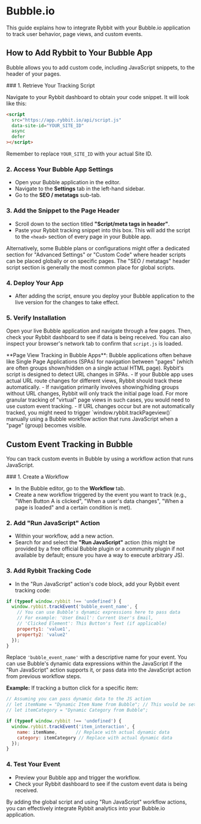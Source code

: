 
# Bubble.io

This guide explains how to integrate Rybbit with your Bubble.io application to track user behavior, page views, and custom events.

## How to Add Rybbit to Your Bubble App

Bubble allows you to add custom code, including JavaScript snippets, to the header of your pages.

<Steps>
### 1. Retrieve Your Tracking Script

Navigate to your Rybbit dashboard to obtain your code snippet. It will look like this:

```html
<script
  src="https://app.rybbit.io/api/script.js"
  data-site-id="YOUR_SITE_ID"
  async
  defer
></script>
```
Remember to replace `YOUR_SITE_ID` with your actual Site ID.

### 2. Access Your Bubble App Settings

-   Open your Bubble application in the editor.
-   Navigate to the **Settings** tab in the left-hand sidebar.
-   Go to the **SEO / metatags** sub-tab.

### 3. Add the Snippet to the Page Header

-   Scroll down to the section titled **"Script/meta tags in header"**.
-   Paste your Rybbit tracking snippet into this box. This will add the script to the `<head>` section of every page in your Bubble app.

Alternatively, some Bubble plans or configurations might offer a dedicated section for "Advanced Settings" or "Custom Code" where header scripts can be placed globally or on specific pages. The "SEO / metatags" header script section is generally the most common place for global scripts.

### 4. Deploy Your App

-   After adding the script, ensure you deploy your Bubble application to the live version for the changes to take effect.

### 5. Verify Installation

Open your live Bubble application and navigate through a few pages. Then, check your Rybbit dashboard to see if data is being received. You can also inspect your browser's network tab to confirm that `script.js` is loaded.
</Steps>

<Callout type="info">
  **Page View Tracking in Bubble Apps**: Bubble applications often behave like Single Page Applications (SPAs) for navigation between "pages" (which are often groups shown/hidden on a single actual HTML page). Rybbit's script is designed to detect URL changes in SPAs.
  - If your Bubble app uses actual URL route changes for different views, Rybbit should track these automatically.
  - If navigation primarily involves showing/hiding groups without URL changes, Rybbit will only track the initial page load. For more granular tracking of "virtual" page views in such cases, you would need to use custom event tracking.
  - If URL changes occur but are not automatically tracked, you might need to trigger `window.rybbit.trackPageview()` manually using a Bubble workflow action that runs JavaScript when a "page" (group) becomes visible.
</Callout>

## Custom Event Tracking in Bubble

You can track custom events in Bubble by using a workflow action that runs JavaScript.

<Steps>
### 1. Create a Workflow

-   In the Bubble editor, go to the **Workflow** tab.
-   Create a new workflow triggered by the event you want to track (e.g., "When Button A is clicked", "When a user's data changes", "When a page is loaded" and a certain condition is met).

### 2. Add "Run JavaScript" Action

-   Within your workflow, add a new action.
-   Search for and select the **"Run JavaScript"** action (this might be provided by a free official Bubble plugin or a community plugin if not available by default; ensure you have a way to execute arbitrary JS).

### 3. Add Rybbit Tracking Code

-   In the "Run JavaScript" action's code block, add your Rybbit event tracking code:

```javascript
if (typeof window.rybbit !== 'undefined') {
  window.rybbit.trackEvent('bubble_event_name', {
    // You can use Bubble's dynamic expressions here to pass data
    // For example: 'User Email': Current User's Email,
    // 'Clicked Element': This Button's Text (if applicable)
    property1: 'value1',
    property2: 'value2'
  });
}
```
Replace `'bubble_event_name'` with a descriptive name for your event. You can use Bubble's dynamic data expressions within the JavaScript if the "Run JavaScript" action supports it, or pass data into the JavaScript action from previous workflow steps.

**Example:** If tracking a button click for a specific item:
```javascript
// Assuming you can pass dynamic data to the JS action
// let itemName = "Dynamic Item Name from Bubble"; // This would be set by Bubble's dynamic data
// let itemCategory = "Dynamic Category from Bubble";

if (typeof window.rybbit !== 'undefined') {
  window.rybbit.trackEvent('item_interaction', {
    name: itemName,       // Replace with actual dynamic data
    category: itemCategory // Replace with actual dynamic data
  });
}
```

### 4. Test Your Event

-   Preview your Bubble app and trigger the workflow.
-   Check your Rybbit dashboard to see if the custom event data is being received.
</Steps>

By adding the global script and using "Run JavaScript" workflow actions, you can effectively integrate Rybbit analytics into your Bubble.io application.